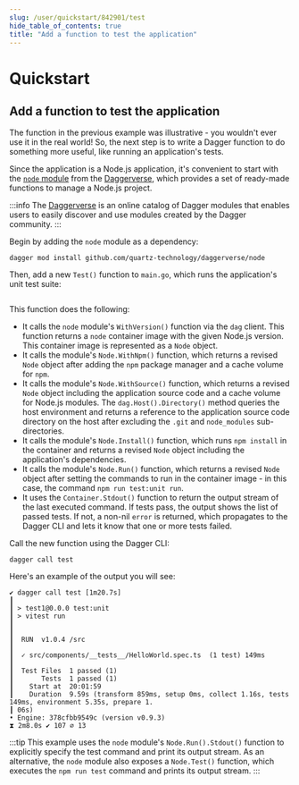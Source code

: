 ```yaml
---
slug: /user/quickstart/842901/test
hide_table_of_contents: true
title: "Add a function to test the application"
---
```



# Quickstart

<PartialExperimentalDocs />

## Add a function to test the application

The function in the previous example was illustrative - you wouldn't ever use it in the real world! So, the next step is to write a Dagger function to do something more useful, like running an application's tests.

Since the application is a Node.js application, it's convenient to start with the [`node` module](https://daggerverse.dev/mod/github.com/quartz-technology/daggerverse/node) from the [Daggerverse](https://daggerverse.dev), which provides a set of ready-made functions to manage a Node.js project.

:::info
The [Daggerverse](https://daggerverse.dev) is an online catalog of Dagger modules that enables users to easily discover and use modules created by the Dagger community.
:::

Begin by adding the `node` module as a dependency:

```shell
dagger mod install github.com/quartz-technology/daggerverse/node
```

Then, add a new `Test()` function to `main.go`, which runs the application's unit test suite:

```go file=snippets/test/main.go
```

This function does the following:

- It calls the `node` module's `WithVersion()` function via the `dag` client. This function returns a `node` container image with the given Node.js version. This container image is represented as a `Node` object.
- It calls the module's `Node.WithNpm()` function, which returns a revised `Node` object after adding the `npm` package manager and a cache volume for `npm`.
- It calls the module's `Node.WithSource()` function, which returns a revised `Node` object including the application source code and a cache volume for Node.js modules. The `dag.Host().Directory()` method queries the host environment and returns a reference to the application source code directory on the host after excluding the `.git` and `node_modules` sub-directories.
- It calls the module's `Node.Install()` function, which runs `npm install` in the container and returns a revised `Node` object including the application's dependencies.
- It calls the module's `Node.Run()` function, which returns a revised `Node` object after setting the commands to run in the container image - in this case, the command `npm run test:unit run`.
- It uses the `Container.Stdout()` function to return the output stream of the last executed command. If tests pass, the output shows the list of passed tests. If not, a non-nil `error` is returned, which propagates to the Dagger CLI and lets it know that one or more tests failed.

Call the new function using the Dagger CLI:

```shell
dagger call test
```

Here's an example of the output you will see:

```shell
✔ dagger call test [1m20.7s]
┃
┃ > test1@0.0.0 test:unit
┃ > vitest run
┃
┃
┃  RUN  v1.0.4 /src
┃
┃  ✓ src/components/__tests__/HelloWorld.spec.ts  (1 test) 149ms
┃
┃  Test Files  1 passed (1)
┃       Tests  1 passed (1)
┃    Start at  20:01:59
┃    Duration  9.59s (transform 859ms, setup 0ms, collect 1.16s, tests 149ms, environment 5.35s, prepare 1.
┃ 06s)
• Engine: 378cfbb9549c (version v0.9.3)
⧗ 2m8.0s ✔ 107 ∅ 13
```

:::tip
This example uses the `node` module's `Node.Run().Stdout()` function to explicitly specify the test command and print its output stream. As an alternative, the `node` module also exposes a `Node.Test()` function, which executes the `npm run test` command and prints its output stream.
:::
